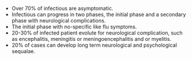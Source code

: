 - Over 70% of infectious are asymptomatic.
- Infectious can progress in two phases, the initial phase and a secondary phase with neurological complications. 
- The initial phase with no-specific like flu symptoms. 
- 20-30% of infected patient evolute for neurological complication, such as encephalitis, meningitis or meningoencephalitis and or myelitis.
- 20% of cases can develop long term neurological and psychological sequalae. 
